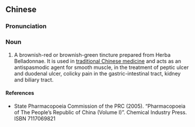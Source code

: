 ==Chinese==
{{zh-forms|s=颠茄酊|type=21}}

===Pronunciation===
{{zh-pron
|m=diānqié dīng
|cat=n
}}

===Noun===
{{zh-noun}}

# A brownish-red or brownish-green tincture prepared from Herba Belladonnae. It is used in [[traditional Chinese medicine]] and acts as an antispasmodic agent for smooth muscle, in the treatment of peptic ulcer and duodenal ulcer, colicky pain in the gastric-intestinal tract, kidney and biliary tract.

====References====
* State Pharmacopoeia Commission of the PRC (2005). “Pharmacopoeia of The People’s Republic of China (Volume I)”. Chemical Industry Press. ISBN 7117069821